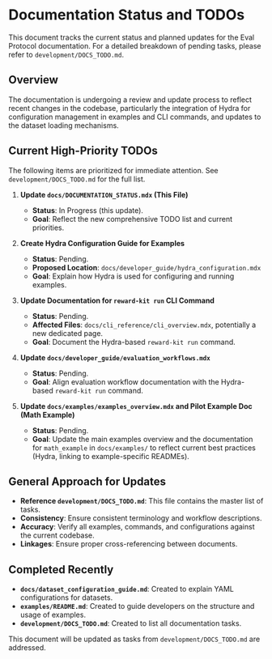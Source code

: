 # Documentation Status and TODOs

This document tracks the current status and planned updates for the Eval Protocol documentation.
For a detailed breakdown of pending tasks, please refer to `development/DOCS_TODO.md`.

## Overview

The documentation is undergoing a review and update process to reflect recent changes in the codebase, particularly the integration of Hydra for configuration management in examples and CLI commands, and updates to the dataset loading mechanisms.

## Current High-Priority TODOs

The following items are prioritized for immediate attention. See `development/DOCS_TODO.md` for the full list.

1.  **Update `docs/DOCUMENTATION_STATUS.mdx` (This File)**
    *   **Status**: In Progress (this update).
    *   **Goal**: Reflect the new comprehensive TODO list and current priorities.

2.  **Create Hydra Configuration Guide for Examples**
    *   **Status**: Pending.
    *   **Proposed Location**: `docs/developer_guide/hydra_configuration.mdx`
    *   **Goal**: Explain how Hydra is used for configuring and running examples.

3.  **Update Documentation for `reward-kit run` CLI Command**
    *   **Status**: Pending.
    *   **Affected Files**: `docs/cli_reference/cli_overview.mdx`, potentially a new dedicated page.
    *   **Goal**: Document the Hydra-based `reward-kit run` command.

4.  **Update `docs/developer_guide/evaluation_workflows.mdx`**
    *   **Status**: Pending.
    *   **Goal**: Align evaluation workflow documentation with the Hydra-based `reward-kit run` command.

5.  **Update `docs/examples/examples_overview.mdx` and Pilot Example Doc (Math Example)**
    *   **Status**: Pending.
    *   **Goal**: Update the main examples overview and the documentation for `math_example` in `docs/examples/` to reflect current best practices (Hydra, linking to example-specific READMEs).

## General Approach for Updates

*   **Reference `development/DOCS_TODO.md`**: This file contains the master list of tasks.
*   **Consistency**: Ensure consistent terminology and workflow descriptions.
*   **Accuracy**: Verify all examples, commands, and configurations against the current codebase.
*   **Linkages**: Ensure proper cross-referencing between documents.

## Completed Recently

*   **`docs/dataset_configuration_guide.md`**: Created to explain YAML configurations for datasets.
*   **`examples/README.md`**: Created to guide developers on the structure and usage of examples.
*   **`development/DOCS_TODO.md`**: Created to list all documentation tasks.

This document will be updated as tasks from `development/DOCS_TODO.md` are addressed.
